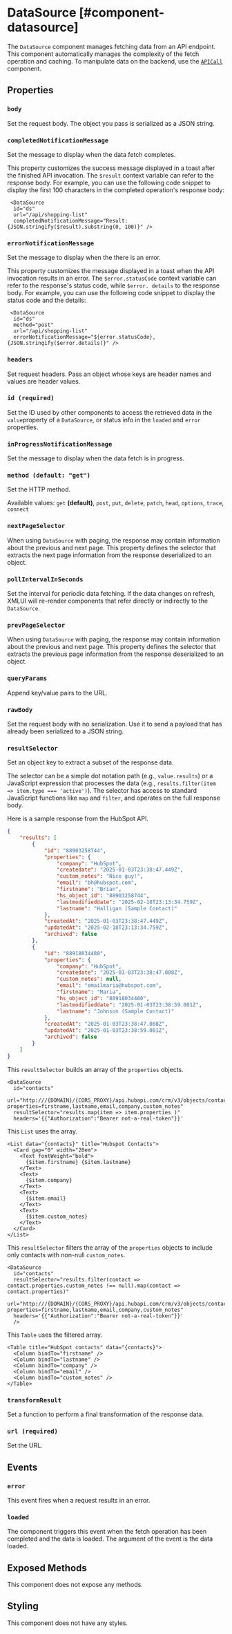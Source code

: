 
# DataSource [#component-datasource]

The `DataSource` component manages fetching data from an API endpoint. This component automatically manages the complexity of the fetch operation and caching. To manipulate data on the backend, use the [`APICall`](./APICall.mdx) component.

## Properties

### `body`

Set the request body. The object you pass is serialized as a JSON string.

### `completedNotificationMessage`

Set the message to display when the data fetch completes.

This property customizes the success message displayed in a toast after the finished API invocation. The `$result` context variable can refer to the response body. For example, you can use the following code snippet to display the first 100 characters in the completed operation's response body:

```xmlui copy
 <DataSource
  id="ds"
  url="/api/shopping-list"
  completedNotificationMessage="Result: {JSON.stringify($result).substring(0, 100)}" />
```

### `errorNotificationMessage`

Set the message to display when the there is an error.

This property customizes the message displayed in a toast when the API invocation results in an error. The `$error.statusCode` context variable can refer to the response's status code, while `$error. details` to the response body. For example, you can use the following code snippet to display the status code and the details:

```xmlui copy
 <DataSource
  id="ds"
  method="post"
  url="/api/shopping-list"
  errorNotificationMessage="${error.statusCode}, {JSON.stringify($error.details)}" />
```

### `headers`

Set request headers. Pass an object whose keys are header names and values are header values.

### `id (required)`

Set the ID used by other components to access the retrieved data in the `value`property of a `DataSource`, or status info in the `loaded` and `error` properties.

### `inProgressNotificationMessage`

Set the message to display when the data fetch is in progress.

### `method (default: "get")`

Set the HTTP method.

Available values: `get` **(default)**, `post`, `put`, `delete`, `patch`, `head`, `options`, `trace`, `connect`

### `nextPageSelector`

When using `DataSource` with paging, the response may contain information about the previous and next page. This property defines the selector that extracts the next page information from the response deserialized to an object.

### `pollIntervalInSeconds`

Set the interval for periodic data fetching. If the data changes on refresh, XMLUI will re-render components that refer directly or indirectly to the `DataSource`. 

### `prevPageSelector`

When using `DataSource` with paging, the response may contain information about the previous and next page. This property defines the selector that extracts the previous page information from the response deserialized to an object.

### `queryParams`

Append key/value pairs to the URL.

### `rawBody`

Set the request body with no serialization. Use it to send a payload  that has already been serialized to a JSON string.

### `resultSelector`

Set an object key to extract a subset of the response data.

The selector can be a simple dot notation path (e.g., `value.results`) or a JavaScript expression that processes the data (e.g., `results.filter(item => item.type === 'active')`). The selector has access to standard JavaScript functions like `map` and `filter`, and operates on the full response body.

Here is a sample response from the HubSpot API.

```json
{
    "results": [
        {
            "id": "88903258744",
            "properties": {
                "company": "HubSpot",
                "createdate": "2025-01-03T23:38:47.449Z",
                "custom_notes": "Nice guy!",
                "email": "bh@hubspot.com",
                "firstname": "Brian",
                "hs_object_id": "88903258744",
                "lastmodifieddate": "2025-02-18T23:13:34.759Z",
                "lastname": "Halligan (Sample Contact)"
            },
            "createdAt": "2025-01-03T23:38:47.449Z",
            "updatedAt": "2025-02-18T23:13:34.759Z",
            "archived": false
        },
        {
            "id": "88918034480",
            "properties": {
                "company": "HubSpot",
                "createdate": "2025-01-03T23:38:47.008Z",
                "custom_notes": null,
                "email": "emailmaria@hubspot.com",
                "firstname": "Maria",
                "hs_object_id": "88918034480",
                "lastmodifieddate": "2025-01-03T23:38:59.001Z",
                "lastname": "Johnson (Sample Contact)"
            },
            "createdAt": "2025-01-03T23:38:47.008Z",
            "updatedAt": "2025-01-03T23:38:59.001Z",
            "archived": false
        }
    ]
}
```

This `resultSelector` builds an array of the `properties` objects.

```xmlui copy
<DataSource
  id="contacts"
  url="http:///{DOMAIN}/{CORS_PROXY}/api.hubapi.com/crm/v3/objects/contacts?properties=firstname,lastname,email,company,custom_notes"
  resultSelector="results.map(item => item.properties )"
  headers='{{"Authorization":"Bearer not-a-real-token"}}'
```

This `List` uses the array.

```xmlui copy
<List data="{contacts}" title="Hubspot Contacts">
  <Card gap="0" width="20em">
    <Text fontWeight="bold">
      {$item.firstname} {$item.lastname}
    </Text>
    <Text>
      {$item.company}
    </Text>
    <Text>
      {$item.email}
    </Text>
    <Text>
      {$item.custom_notes}
    </Text>
  </Card>
</List>
```

This `resultSelector` filters the array of the `properties` objects to include only contacts with non-null `custom_notes`.

```xmlui copy
<DataSource
  id="contacts"
  resultSelector="results.filter(contact => contact.properties.custom_notes !== null).map(contact => contact.properties)"
  url="http:///{DOMAIN}/{CORS_PROXY}/api.hubapi.com/crm/v3/objects/contacts?properties=firstname,lastname,email,company,custom_notes"
  headers='{{"Authorization":"Bearer not-a-real-token"}}'
  />
````

This `Table` uses the filtered array.

```xmlui copy
<Table title="HubSpot contacts" data="{contacts}">
  <Column bindTo="firstname" />
  <Column bindTo="lastname" />
  <Column bindTo="company" />
  <Column bindTo="email" />
  <Column bindTo="custom_notes" />
</Table>
```

### `transformResult`

Set a function to perform a final transformation of the response data.

### `url (required)`

Set the URL.

## Events

### `error`

This event fires when a request results in an error.

### `loaded`

The component triggers this event when the fetch operation has been completed and the data is loaded. The argument of the event is the data loaded.

## Exposed Methods

This component does not expose any methods.

## Styling

This component does not have any styles.
